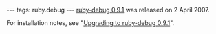 ---
tags: ruby.debug
---
[[ruby-debug 0.9.1]] was released on 2 April 2007.

For installation notes, see "[[Upgrading to ruby-debug 0.9.1]]".
